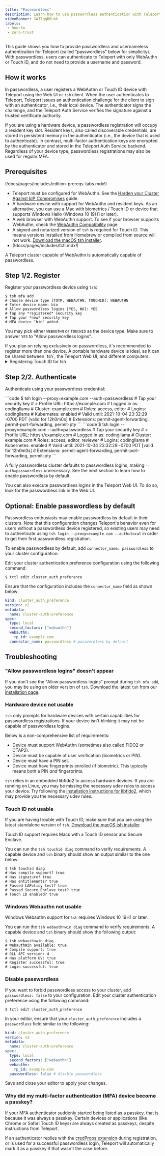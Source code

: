 ```yaml
---
title: "Passwordless"
description: Learn how to use passwordless authentication with Teleport.
videoBanner: GA37qqB6Lmk
labels:
 - how-to
 - zero-trust
---
```


This guide shows you how to provide passwordless and usernameless authentication
for Teleport (called "passwordless" below for simplicity). With passwordless,
users can authenticate to Teleport with only WebAuthn or Touch ID, and do not
need to provide a username and password.

## How it works

In passwordless, a user registers a WebAuthn or Touch ID device with Teleport
using the Web UI or `tsh` client. When the user authenticates to Teleport,
Teleport issues an authentication challenge for the client to sign with an
authenticator, i.e., their local device. The authenticator signs the challenge,
and the Teleport Auth Service verifies the signature against a trusted
certificate authority.

If you are using a hardware device, a passwordless registration will occupy a
resident key slot. Resident keys, also called discoverable credentials, are
stored in persistent memory in the authenticator (i.e., the device that is used
to authenticate). In contrast, multi-factor authentication keys are encrypted by
the authenticator and stored in the Teleport Auth Service backend. Regardless of
your device type, passwordless registrations may also be used for regular MFA.

## Prerequisites

(!docs/pages/includes/edition-prereqs-tabs.mdx!)

- Teleport must be configured for WebAuthn. See the [Harden your Cluster Against
  IdP Compromises](./webauthn.mdx) guide.
- A hardware device with support for WebAuthn and resident keys.  As an
  alternative, you can use a Mac with biometrics / Touch ID or device that
  supports Windows Hello (Windows 10 19H1 or later).
- A web browser with WebAuthn support. To see if your browser supports WebAuthn,
  check the [WebAuthn
  Compatibility](https://developers.yubico.com/WebAuthn/WebAuthn_Browser_Support/)
  page.
- A signed and notarized version of `tsh` is required for Touch ID. This means
  versions installed from Homebrew or compiled from source will not work.
  [Download the macOS tsh installer](../../installation/macos.mdx).
- (!docs/pages/includes/tctl.mdx!)

A Teleport cluster capable of WebAuthn is automatically capable of passwordless.

## Step 1/2. Register

Register your passwordless device using `tsh`:

```code
$ tsh mfa add
# Choose device type [TOTP, WEBAUTHN, TOUCHID]: WEBAUTHN
# Enter device name: bio
# Allow passwordless logins [YES, NO]: YES
# Tap any *registered* security key
# Tap your *new* security key
# MFA device "bio" added.
```

You may pick either `WEBAUTHN` or `TOUCHID` as the device type. Make sure to
answer `YES` to "Allow passwordless logins".

<Admonition type="tip" title="Important">
If you plan on relying exclusively on passwordless, it's recommended to register
more than one device. A portable hardware device is ideal, as it can be shared
between `tsh`, the Teleport Web UI, and different computers.
</Admonition>

<details>
<summary>Registering Touch ID for tsh</summary>
  Touch ID registrations are isolated by application. A Touch ID registration
  for `tsh` is different from a registration made from Chrome or Safari. You may
  register the same Touch ID device from multiple applications to get
  passwordless access in all of them.
</details>

## Step 2/2. Authenticate

Authenticate using your passwordless credential:

<Tabs>
<TabItem scope={["oss"]} label="Teleport Community Edition">
```code
$ tsh login --proxy=example.com --auth=passwordless
# Tap your security key
# > Profile URL:        https://example.com
#   Logged in as:       codingllama
#   Cluster:            example.com
#   Roles:              access, editor
#   Logins:             codingllama
#   Kubernetes:         enabled
#   Valid until:        2021-10-04 23:32:29 -0700 PDT [valid for 12h0m0s]
#   Extensions:         permit-agent-forwarding, permit-port-forwarding, permit-pty
```
</TabItem>
<TabItem scope={["enterprise", "cloud"]} label="Commercial">
```code
$ tsh login --proxy=example.com --auth=passwordless
# Tap your security key
# > Profile URL:        https://example.com
#   Logged in as:       codingllama
#   Cluster:            example.com
#   Roles:              access, editor, reviewer
#   Logins:             codingllama
#   Kubernetes:         enabled
#   Valid until:        2021-10-04 23:32:29 -0700 PDT [valid for 12h0m0s]
#   Extensions:         permit-agent-forwarding, permit-port-forwarding, permit-pty
```
</TabItem>

</Tabs>

A fully passwordless cluster defaults to passwordless logins, making
`--auth=passwordless` unnecessary. See the next section to learn how to enable
passwordless by default.

<Admonition type="tip" title="Web UI">
You can also execute passwordless logins in the Teleport Web UI. To do so, look
for the passwordless link in the Web UI.
</Admonition>

## Optional: Enable passwordless by default

Passwordless enthusiasts may enable passwordless by default in their clusters.
Note that this configuration changes Teleport's behavior even for users without
a passwordless device registered, so existing users may need to authenticate
using `tsh login --proxy=example.com --auth=local` in order to get their first
passwordless registration.

To enable passwordless by default, add `connector_name: passwordless` to your
cluster configuration.

Edit your cluster authentication preference configuration using the following
command:

```code
$ tctl edit cluster_auth_preference
```

Ensure that the configuration includes the `connector_name` field as shown
below:

```yaml
kind: cluster_auth_preference
version: v2
metadata:
  name: cluster-auth-preference
spec:
  type: local
  second_factors: ["webauthn"]
  webauthn:
    rp_id: example.com
  connector_name: passwordless # passwordless by default
```

## Troubleshooting

### "Allow passwordless logins" doesn't appear

If you don't see the "Allow passwordless logins" prompt during `tsh mfa add`,
you may be using an older version of `tsh`. Download the latest `tsh` from our
[installation page](../../installation/installation.mdx).

### Hardware device not usable

`tsh` only prompts for hardware devices with certain capabilities for
passwordless registrations. If your device isn't blinking it may not be capable
of passwordless logins.

Below is a non-comprehensive list of requirements:

- Device must support WebAuthn (sometimes also called FIDO2 or CTAP2).
- Device must be capable of user verification (biometrics or PIN).
- Device must have a PIN set.
- Device must have fingerprints enrolled (if biometric). This typically means
  both a PIN *and* fingerprints.

`tsh` relies in an embedded libfido2 to access hardware devices. If you are
running on Linux, you may be missing the necessary udev rules to access your
device. Try following the [installation instructions for libfido2](
https://github.com/Yubico/libfido2#installation), which may provide you the
necessary udev rules.

### Touch ID not usable

If you are having trouble with Touch ID, make sure that you are using the latest
standalone version of `tsh`. [Download the macOS tsh installer](../../installation/installation.mdx).

Touch ID support requires Macs with a Touch ID sensor and Secure Enclave.

You can run the `tsh touchid diag` command to verify requirements. A capable
device and `tsh` binary should show an output similar to the one below:

```code
$ tsh touchid diag
# Has compile support? true
# Has signature? true
# Has entitlements? true
# Passed LAPolicy test? true
# Passed Secure Enclave test? true
# Touch ID enabled? true
```

### Windows Webauthn not usable

Windows Webauthn support for `tsh` requires Windows 10 19H1 or later.

You can run the `tsh webauthnwin diag` command to verify requirements. A capable
device and `tsh` binary should show the following output:

```code
$ tsh webauthnwin diag
# WebauthWin available: true
# Compile support: true
# DLL API version: 4
# Has platform UV: true
# Register successful: true
# Login successful: true
```

### Disable passwordless

If you want to forbid passwordless access to your cluster, add `passwordless:
false` to your configuration. Edit your cluster authentication preference using
the following command:

```code
$ tctl edit cluster_auth_preference
```

In your editor, ensure that your `cluster_auth_preference` includes a
`passwordless` field similar to the following:

```yaml
kind: cluster_auth_preference
version: v2
metadata:
  name: cluster-auth-preference
spec:
  type: local
  second_factors: ["webauthn"]
  webauthn:
    rp_id: example.com
  passwordless: false # disable passwordless
```

Save and close your editor to apply your changes.

### Why did my multi-factor authentication (MFA) device become a passkey?

If your MFA authenticator suddenly started being listed as a passkey, that is
because it was always a passkey. Certain devices or applications (like Chrome or
Safari Touch ID keys) are always created as passkeys, despite instructions from
Teleport.

If an authenticator replies with the [credProps extension](
https://w3c.github.io/webauthn/#sctn-authenticator-credential-properties-extension)
during registration, or is used for a successful passwordless login, Teleport
will automatically mark it as a passkey if that wasn't the case before.
